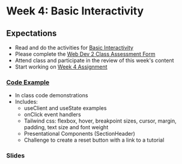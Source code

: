 # Week 4: Basic Interactivity

## Expectations

- Read and do the activities for [Basic Interactivity](/week-4/basic-interactivity)
- Please complete the [Web Dev 2 Class Assessment Form](https://forms.office.com/r/1gVxNRWTPs)
- Attend class and participate in the review of this week's content
- Start working on [Week 4 Assignment](/week-4/assignment)

### [Code Example](https://github.com/ashx3s/cprg-306-demo-site/tree/main/app/week-4)

- In class code demonstrations
- Includes:
  - useClient and useState examples
  - onClick event handlers
  - Tailwind css: flexbox, hover, breakpoint sizes, cursor, margin, padding, text size and font weight
  - Presentational Components (SectionHeader)
  - Challenge to create a reset button with a link to a tutorial

### Slides


<Slideshow file="/week-4/slides" />
